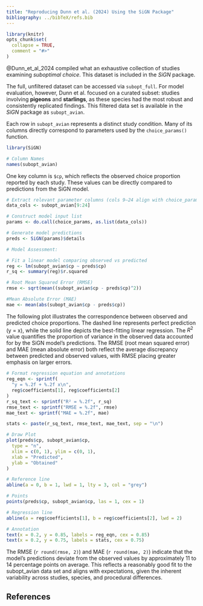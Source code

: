```yaml
---
title: "Reproducing Dunn et al. (2024) Using the SiGN Package"
bibliography: ../bibTeX/refs.bib
---
```


```r
library(knitr)
opts_chunk$set(
  collapse = TRUE,
  comment = "#>"
)
```

@Dunn_et_al_2024 compiled what an exhaustive collection of studies examining *suboptimal choice*. This dataset is included in the *SiGN* package.

The full, unfiltered dataset can be accessed via `subopt_full`. For model evaluation, however, Dunn et al. focused on a curated subset: studies involving **pigeons** and **starlings**, as these species had the most robust and consistently replicated findings. This filtered data set is available in the *SiGN* package as `subopt_avian`.

Each row in `subopt_avian` represents a distinct study condition. Many of its columns directly correspond to parameters used by the `choice_params()` function.

```r
library(SiGN)

# Column Names
names(subopt_avian)
```

One key column is `$cp`, which reflects the observed choice proportion reported by each study. These values can be directly compared to predictions from the SiGN model.

```r
# Extract relevant parameter columns (cols 9–24 align with choice_params())
data_cols <- subopt_avian[9:24]

# Construct model input list
params <- do.call(choice_params, as.list(data_cols))

# Generate model predictions
preds <- SiGN(params)$details
```

```r
# Model Assessment:

# Fit a linear model comparing observed vs predicted
reg <- lm(subopt_avian$cp ~ preds$cp)
r_sq <- summary(reg)$r.squared

# Root Mean Squared Error (RMSE)
rmse <- sqrt(mean((subopt_avian$cp - preds$cp)^2))

#Mean Absolute Error (MAE)
mae <- mean(abs(subopt_avian$cp - preds$cp))
```

The following plot illustrates the correspondence between observed and predicted choice proportions. The dashed line represents perfect prediction (y = x), while the solid line depicts the best-fitting linear regression. The $R^2$ value quantifies the proportion of variance in the observed data accounted for by the SiGN model's predictions. The RMSE (root mean squared error) and MAE (mean absolute error) both reflect the average discrepancy between predicted and observed values, with RMSE placing greater emphasis on larger errors.

```r
# Format regression equation and annotations
reg_eqn <- sprintf(
  "y = %.2f + %.2f x\n",
  reg$coefficients[1], reg$coefficients[2]
)
r_sq_text <- sprintf("R² = %.2f", r_sq)
rmse_text <- sprintf("RMSE = %.2f", rmse)
mae_text <- sprintf("MAE = %.2f", mae)

stats <- paste(r_sq_text, rmse_text, mae_text, sep = "\n")

# Draw Plot
plot(preds$cp, subopt_avian$cp,
  type = "n",
  xlim = c(0, 1), ylim = c(0, 1),
  xlab = "Predicted",
  ylab = "Obtained"
)

# Reference line
abline(a = 0, b = 1, lwd = 1, lty = 3, col = "grey")

# Points
points(preds$cp, subopt_avian$cp, las = 1, cex = 1)

# Regression line
abline(a = reg$coefficients[1], b = reg$coefficients[2], lwd = 2)

# Annotation
text(x = 0.2, y = 0.85, labels = reg_eqn, cex = 0.85)
text(x = 0.2, y = 0.75, labels = stats, cex = 0.75)
```

The RMSE (`r round(rmse, 2)`) and MAE (`r round(mae, 2)`) indicate that the model's predictions deviate from the observed values by approximately 11 to 14 percentage points on average. This reflects a reasonably good fit to the subopt_avian data set and aligns with expectations, given the inherent variability across studies, species, and procedural differences.

## References

